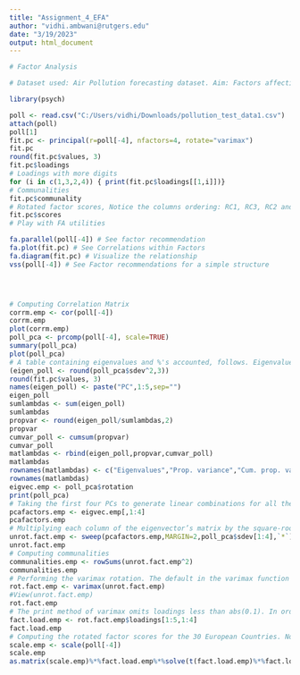 ---
title: "Assignment_4_EFA"
author: "vidhi.ambwani@rutgers.edu"
date: "3/19/2023"
output: html_document
---
  
```{r}
# Factor Analysis

# Dataset used: Air Pollution forecasting dataset. Aim: Factors affecting Air pollution: Dew, Temperature, Pressure, wind speed and Pollution. Performed Explorarory Factor Analysis to to identify the underlying relationships between measured variables.

library(psych)

poll <- read.csv("C:/Users/vidhi/Downloads/pollution_test_data1.csv")
attach(poll)
poll[1]
fit.pc <- principal(r=poll[-4], nfactors=4, rotate="varimax")
fit.pc
round(fit.pc$values, 3)
fit.pc$loadings
# Loadings with more digits
for (i in c(1,3,2,4)) { print(fit.pc$loadings[[1,i]])}
# Communalities
fit.pc$communality
# Rotated factor scores, Notice the columns ordering: RC1, RC3, RC2 and RC4
fit.pc$scores
# Play with FA utilities

fa.parallel(poll[-4]) # See factor recommendation
fa.plot(fit.pc) # See Correlations within Factors
fa.diagram(fit.pc) # Visualize the relationship
vss(poll[-4]) # See Factor recommendations for a simple structure




# Computing Correlation Matrix
corrm.emp <- cor(poll[-4])
corrm.emp
plot(corrm.emp)
poll_pca <- prcomp(poll[-4], scale=TRUE)
summary(poll_pca)
plot(poll_pca)
# A table containing eigenvalues and %'s accounted, follows. Eigenvalues are the sdev^2
(eigen_poll <- round(poll_pca$sdev^2,3))
round(fit.pc$values, 3)
names(eigen_poll) <- paste("PC",1:5,sep="")
eigen_poll
sumlambdas <- sum(eigen_poll)
sumlambdas
propvar <- round(eigen_poll/sumlambdas,2)
propvar
cumvar_poll <- cumsum(propvar)
cumvar_poll
matlambdas <- rbind(eigen_poll,propvar,cumvar_poll)
matlambdas
rownames(matlambdas) <- c("Eigenvalues","Prop. variance","Cum. prop. variance")
rownames(matlambdas)
eigvec.emp <- poll_pca$rotation
print(poll_pca)
# Taking the first four PCs to generate linear combinations for all the variables with four factors
pcafactors.emp <- eigvec.emp[,1:4]
pcafactors.emp
# Multiplying each column of the eigenvector’s matrix by the square-root of the corresponding eigenvalue in order to get the factor loadings
unrot.fact.emp <- sweep(pcafactors.emp,MARGIN=2,poll_pca$sdev[1:4],`*`)
unrot.fact.emp
# Computing communalities
communalities.emp <- rowSums(unrot.fact.emp^2)
communalities.emp
# Performing the varimax rotation. The default in the varimax function is norm=TRUE thus, Kaiser normalization is carried out
rot.fact.emp <- varimax(unrot.fact.emp)
#View(unrot.fact.emp)
rot.fact.emp
# The print method of varimax omits loadings less than abs(0.1). In order to display all the loadings, it is necessary to ask explicitly the contents of the object $loadings
fact.load.emp <- rot.fact.emp$loadings[1:5,1:4]
fact.load.emp
# Computing the rotated factor scores for the 30 European Countries. Notice that signs are reversed for factors F2 (PC2), F3 (PC3) and F4 (PC4)
scale.emp <- scale(poll[-4])
scale.emp
as.matrix(scale.emp)%*%fact.load.emp%*%solve(t(fact.load.emp)%*%fact.load.emp)


```
